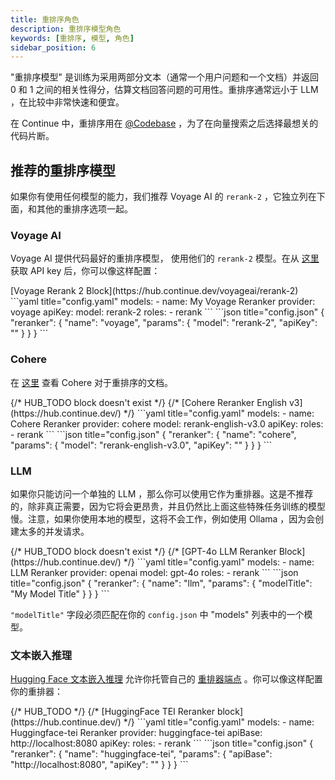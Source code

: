```yaml
---
title: 重排序角色
description: 重排序模型角色
keywords: [重排序, 模型, 角色]
sidebar_position: 6
---
```



"重排序模型" 是训练为采用两部分文本（通常一个用户问题和一个文档）并返回 0 和 1 之间的相关性得分，估算文档回答问题的可用性。重排序通常远小于 LLM ，在比较中非常快速和便宜。

在 Continue 中，重排序用在 [@Codebase](../deep-dives/codebase.mdx) ，为了在向量搜索之后选择最想关的代码片断。

## 推荐的重排序模型

如果你有使用任何模型的能力，我们推荐 Voyage AI 的 `rerank-2` ，它独立列在下面，和其他的重排序选项一起。

### Voyage AI

Voyage AI 提供代码最好的重排序模型， 使用他们的 `rerank-2` 模型。在从 [这里](https://www.voyageai.com/) 获取 API key 后，你可以像这样配置：

<Tabs groupId="hub-config-example">
  <TabItem value="hub" label="Hub">
  [Voyage Rerank 2 Block](https://hub.continue.dev/voyageai/rerank-2)
  </TabItem>
  <TabItem value="yaml" label="YAML">
  ```yaml title="config.yaml"
  models:
    - name: My Voyage Reranker
      provider: voyage
      apiKey: <YOUR_VOYAGE_API_KEY>
      model: rerank-2
      roles:
        - rerank
  ```
  </TabItem>
  <TabItem value="json" label="JSON">
  ```json title="config.json"
  {
    "reranker": {
        "name": "voyage",
        "params": {
            "model": "rerank-2",
            "apiKey": "<YOUR_VOYAGE_API_KEY>"
        }
    }
  }
  ```
  </TabItem>
</Tabs>

### Cohere

在 [这里](https://docs.cohere.com/docs/rerank-2) 查看 Cohere 对于重排序的文档。

<Tabs groupId="config-example">
  {/* HUB_TODO block doesn't exist */}
  {/* <TabItem value="hub" label="Hub">
  [Cohere Reranker English v3](https://hub.continue.dev/)
  </TabItem> */}
  <TabItem value="yaml" label="YAML">
  ```yaml title="config.yaml"
  models:
    - name: Cohere Reranker
      provider: cohere
      model: rerank-english-v3.0
      apiKey: <YOUR_COHERE_API_KEY>
      roles:
        - rerank
  ```
  </TabItem>
  <TabItem value="json" label="JSON">
  ```json title="config.json"
  {
    "reranker": {
        "name": "cohere",
        "params": {
          "model": "rerank-english-v3.0",
          "apiKey": "<YOUR_COHERE_API_KEY>"
        }
    }
  }
  ```
  </TabItem>
</Tabs>

### LLM

如果你只能访问一个单独的 LLM ，那么你可以使用它作为重排器。这是不推荐的，除非真正需要，因为它将会更昂贵，并且仍然比上面这些特殊任务训练的模型慢。注意，如果你使用本地的模型，这将不会工作，例如使用 Ollama ，因为会创建太多的并发请求。

<Tabs groupId="config-example">
  {/* HUB_TODO block doesn't exist */}
  {/* <TabItem value="hub" label="Hub">
  [GPT-4o LLM Reranker Block](https://hub.continue.dev/)
  </TabItem> */}
  <TabItem value="yaml" label="YAML">
  ```yaml title="config.yaml"
  models:
    - name: LLM Reranker
      provider: openai
      model: gpt-4o
      roles:
        - rerank
  ```
  </TabItem>
  <TabItem value="json" label="JSON">
  ```json title="config.json"
  {
    "reranker": {
        "name": "llm",
        "params": {
            "modelTitle": "My Model Title"
        }
    }
  }
  ```
  </TabItem>
</Tabs>

`"modelTitle"` 字段必须匹配在你的 `config.json` 中 "models" 列表中的一个模型。

### 文本嵌入推理

[Hugging Face 文本嵌入推理](https://huggingface.co/docs/text-embeddings-inference/en/index) 允许你托管自己的 [重排器端点](https://huggingface.github.io/text-embeddings-inference/#/Text%20Embeddings%20Inference/rerank) 。你可以像这样配置你的重排器：

<Tabs groupId="config-example">
  {/* HUB_TODO */}
  {/* <TabItem value="hub" label="Hub">
  [HuggingFace TEI Reranker block](https://hub.continue.dev/)
  </TabItem> */}
    <TabItem value="yaml" label="YAML">
    ```yaml title="config.yaml"
    models:
      - name: Huggingface-tei Reranker
        provider: huggingface-tei
        apiBase: http://localhost:8080
        apiKey: <YOUR_TEI_API_KEY>
        roles:
          - rerank
    ```
    </TabItem>
    <TabItem value="json" label="JSON">
    ```json title="config.json"
    {
      "reranker": {
        "name": "huggingface-tei",
        "params": {
          "apiBase": "http://localhost:8080",
          "apiKey": "<YOUR_TEI_API_KEY>"
        }
      }
    }
    ```
    </TabItem>
</Tabs>
